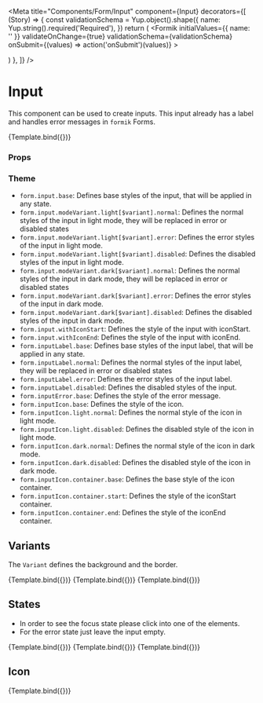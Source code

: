 
<Meta
  title="Components/Form/Input"
  component={Input}
  decorators={[
    (Story) => {
      const validationSchema = Yup.object().shape({
        name: Yup.string().required('Required'),
      })
      return (
        <Formik
          initialValues={{ name: '' }}
          validateOnChange={true}
          validationSchema={validationSchema}
          onSubmit={(values) => action('onSubmit')(values)}
        >
          <Form>
            <Story />
          </Form>
        </Formik>
      )
    },
  ]}
/>

# Input

This component can be used to create inputs. This input already has a label and handles error messages in `formik` Forms.


<Canvas>
  <Story
    name="Default"
    args={{
      id: 'name',
      label: 'Name',
      placeholder: 'Your Name',
      type: 'text',
      mode: Mode.light,
      variant: Variant.ghost,
      disabled: false,
      iconStart: 'None',
      iconEnd: 'None',
    }}
    argTypes={{
      mode: {
        options: Object.values(Mode),
        control: {
          type: 'radio',
        },
      },
      variant: {
        options: Object.values(Variant),
        control: {
          type: 'radio',
        },
      },
      iconStart: {
        options: ['None', 'Search', 'Badge'],
        mapping: {
          None: undefined,
          Search: IconSearch,
          Badge: IconBadge,
        },
        control: { type: 'select' },
      },
      iconEnd: {
        options: ['None', 'Search', 'Badge'],
        mapping: {
          None: undefined,
          Search: IconSearch,
          Badge: IconBadge,
        },
        control: { type: 'select' },
      },
    }}
  >
    {Template.bind({})}
  </Story>
</Canvas>

### Props

<ArgsTable story="Default" />

### Theme

- `form.input.base`: Defines base styles of the input, that will be applied in any state.
- `form.input.modeVariant.light[$variant].normal`: Defines the normal styles of the input in light mode, they will be replaced in error or disabled states
- `form.input.modeVariant.light[$variant].error`: Defines the error styles of the input in light mode.
- `form.input.modeVariant.light[$variant].disabled`: Defines the disabled styles of the input in light mode.
- `form.input.modeVariant.dark[$variant].normal`: Defines the normal styles of the input in dark mode, they will be replaced in error or disabled states
- `form.input.modeVariant.dark[$variant].error`: Defines the error styles of the input in dark mode.
- `form.input.modeVariant.dark[$variant].disabled`: Defines the disabled styles of the input in dark mode.
- `form.input.withIconStart`: Defines the style of the input with iconStart.
- `form.input.withIconEnd`: Defines the style of the input with iconEnd.
- `form.inputLabel.base`: Defines base styles of the input label, that will be applied in any state.
- `form.inputLabel.normal`: Defines the normal styles of the input label, they will be replaced in error or disabled states
- `form.inputLabel.error`: Defines the error styles of the input label.
- `form.inputLabel.disabled`: Defines the disabled styles of the input.
- `form.inputError.base`: Defines the style of the error message.
- `form.inputIcon.base`: Defines the style of the icon.
- `form.inputIcon.light.normal`: Defines the normal style of the icon in light mode.
- `form.inputIcon.light.disabled`: Defines the disabled style of the icon in light mode.
- `form.inputIcon.dark.normal`: Defines the normal style of the icon in dark mode.
- `form.inputIcon.dark.disabled`: Defines the disabled style of the icon in dark mode.
- `form.inputIcon.container.base`: Defines the base style of the icon container.
- `form.inputIcon.container.start`: Defines the style of the iconStart container.
- `form.inputIcon.container.end`: Defines the style of the iconEnd container.

## Variants

The `Variant` defines the background and the border.

<Canvas>
  <Story
    name="VariantGhost"
    args={{
      label: 'Ghost input',
      variant: Variant.ghost,
    }}
  >
    {Template.bind({})}
  </Story>
  <Story
    name="VariantSoft"
    args={{
      label: 'Soft input',
      variant: Variant.soft,
    }}
  >
    {Template.bind({})}
  </Story>
  <Story
    name="VariantTransparent"
    args={{
      label: 'Transparent input',
      variant: Variant.transparent,
    }}
  >
    {Template.bind({})}
  </Story>
</Canvas>

## States

- In order to see the focus state please click into one of the elements.
- For the error state just leave the input empty.

<Canvas>
  <Story
    name="Placeholder"
    args={{
      label: 'Name (Placeholder)',
      value: '',
    }}
  >
    {Template.bind({})}
  </Story>
  <Story
    name="Filled"
    args={{
      label: 'Name (Filled)',
      value: 'John Doe',
    }}
  >
    {Template.bind({})}
  </Story>
  <Story
    name="Disabled"
    args={{
      label: 'Name (Disabled)',
      value: '',
      disabled: true,
    }}
  >
    {Template.bind({})}
  </Story>
</Canvas>

## Icon

<Canvas>
  <Story
    name="Icon"
    args={{
      label: 'Search',
      iconStart: IconSearch,
      placeholder: 'Search',
    }}
  >
    {Template.bind({})}
  </Story>
</Canvas>
